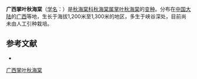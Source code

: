 {{Infraspeciesbox
| genus = Begonia
| species =hemsleyana
| species link= 掌叶秋海棠
| varietas =kwangsiensis
| authority = [[Irmsch.|Irmsch.]], 1939
}}

'''广西掌叶秋海棠'''（[[学名|学名]]：{{lang|la|''Begonia hemsleyana'' var. ''kwangsiensis''}}）是[[秋海棠科|秋海棠科]][[秋海棠属|秋海棠属]][[掌叶秋海棠|掌叶秋海棠]]的[[变种|变种]]。分布在[[中国大陆|中国大陆]]的[[广西|广西]]等地，生长于海拔1,200米至1,300米的地区，多生于峡谷深处，目前尚未由人工引种栽培。

== 参考文献 ==
<div class="references-small">
* {{cite web| url =http://www.bioinfo.cn/db05/KmzwSpecies.php?action=view&id=29549| title =广西掌叶秋海棠（变种）| work =《中国高等植物数据库全库》| publisher =中国科学院微生物研究所| author =昆明植物研究所| accessdate =2009-02-26| deadurl =yes| archiveurl =https://web.archive.org/web/20110910155649/http://www.bioinfo.cn/db05/KmzwSpecies.php?action=view&id=29549| archivedate =2011-09-10}}
</div>
{{Taxonbar|from=Q11062435}}

[[Category:秋海棠属|广西掌叶秋海棠]]


{{植物小作品}}